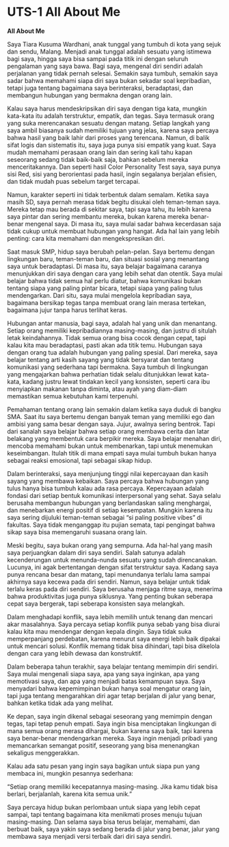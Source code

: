 # UTS-1 All About Me

 **All About Me**

Saya Tiara  Kusuma Wardhani, anak tunggal yang tumbuh di kota yang sejuk dan sendu, Malang. Menjadi anak tunggal adalah sesuatu yang istimewa bagi saya, hingga saya bisa sampai pada titik ini dengan seluruh pengalaman yang saya bawa. Bagi saya, mengenal diri sendiri adalah perjalanan yang tidak pernah selesai. Semakin saya tumbuh, semakin saya sadar bahwa memahami siapa diri saya bukan sekadar soal kepribadian, tetapi juga tentang bagaimana saya berinteraksi, beradaptasi, dan membangun hubungan yang bermakna dengan orang lain.

Kalau saya harus mendeskripsikan diri saya dengan tiga kata, mungkin kata-kata itu adalah terstruktur, empatik, dan tegas. Saya termasuk orang yang suka merencanakan sesuatu dengan matang. Setiap langkah yang saya ambil biasanya sudah memiliki tujuan yang jelas, karena saya percaya bahwa hasil yang baik lahir dari proses yang terencana. Namun, di balik sifat logis dan sistematis itu, saya juga punya sisi empatik yang kuat. Saya mudah memahami perasaan orang lain dan sering kali tahu kapan seseorang sedang tidak baik-baik saja, bahkan sebelum mereka menceritakannya. Dan seperti hasil Color Personality Test saya, saya punya sisi Red, sisi yang berorientasi pada hasil, ingin segalanya berjalan efisien, dan tidak mudah puas sebelum target tercapai.

Namun, karakter seperti ini tidak terbentuk dalam semalam. Ketika saya masih SD, saya pernah merasa tidak begitu disukai oleh teman-teman saya. Mereka tetap mau berada di sekitar saya, tapi saya tahu, itu lebih karena saya pintar dan sering membantu mereka, bukan karena mereka benar-benar mengenal saya. Di masa itu, saya mulai sadar bahwa kecerdasan saja tidak cukup untuk membuat hubungan yang hangat. Ada hal lain yang lebih penting: cara kita memahami dan mengekspresikan diri.

Saat masuk SMP, hidup saya berubah pelan-pelan. Saya bertemu dengan lingkungan baru, teman-teman baru, dan situasi sosial yang menantang saya untuk beradaptasi. Di masa itu, saya belajar bagaimana caranya menunjukkan diri saya dengan cara yang lebih sehat dan otentik. Saya mulai belajar bahwa tidak semua hal perlu diatur, bahwa komunikasi bukan tentang siapa yang paling pintar bicara, tetapi siapa yang paling tulus mendengarkan. Dari situ, saya mulai mengelola kepribadian saya, bagaimana bersikap tegas tanpa membuat orang lain merasa tertekan, bagaimana jujur tanpa harus terlihat keras.

Hubungan antar manusia, bagi saya, adalah hal yang unik dan menantang. Setiap orang memiliki kepribadiannya masing-masing, dan justru di situlah letak keindahannya. Tidak semua orang bisa cocok dengan cepat, tapi kalau kita mau beradaptasi, pasti akan ada titik temu. Hubungan saya dengan orang tua adalah hubungan yang paling spesial. Dari mereka, saya belajar tentang arti kasih sayang yang tidak bersyarat dan tentang komunikasi yang sederhana tapi bermakna. Saya tumbuh di lingkungan yang mengajarkan bahwa perhatian tidak selalu ditunjukkan lewat kata-kata, kadang justru lewat tindakan kecil yang konsisten, seperti cara ibu menyiapkan makanan tanpa diminta, atau ayah yang diam-diam memastikan semua kebutuhan kami terpenuhi.

Pemahaman tentang orang lain semakin dalam ketika saya duduk di bangku SMA. Saat itu saya bertemu dengan banyak teman yang memiliki ego dan ambisi yang sama besar dengan saya. Jujur, awalnya sering bentrok. Tapi dari sanalah saya belajar bahwa setiap orang membawa cerita dan latar belakang yang membentuk cara berpikir mereka. Saya belajar menahan diri, mencoba memahami bukan untuk membenarkan, tapi untuk menemukan keseimbangan. Itulah titik di mana empati saya mulai tumbuh bukan hanya sebagai reaksi emosional, tapi sebagai sikap hidup.

Dalam berinteraksi, saya menjunjung tinggi nilai kepercayaan dan kasih sayang yang membawa kebaikan. Saya percaya bahwa hubungan yang tulus hanya bisa tumbuh kalau ada rasa percaya. Kepercayaan adalah fondasi dari setiap bentuk komunikasi interpersonal yang sehat. Saya selalu berusaha membangun hubungan yang berlandaskan saling menghargai, dan menebarkan energi positif di setiap kesempatan. Mungkin karena itu saya sering dijuluki teman-teman sebagai “si paling positive vibes” di fakultas. Saya tidak menganggap itu pujian semata, tapi pengingat bahwa sikap saya bisa memengaruhi suasana orang lain.

Meski begitu, saya bukan orang yang sempurna. Ada hal-hal yang masih saya perjuangkan dalam diri saya sendiri. Salah satunya adalah kecenderungan untuk menunda-nunda sesuatu yang sudah direncanakan. Lucunya, ini agak bertentangan dengan sifat terstruktur saya. Kadang saya punya rencana besar dan matang, tapi menundanya terlalu lama sampai akhirnya saya kecewa pada diri sendiri. Namun, saya belajar untuk tidak terlalu keras pada diri sendiri. Saya berusaha menjaga ritme saya, menerima bahwa produktivitas juga punya siklusnya. Yang penting bukan seberapa cepat saya bergerak, tapi seberapa konsisten saya melangkah.

Dalam menghadapi konflik, saya lebih memilih untuk tenang dan mencari akar masalahnya. Saya percaya setiap konflik punya sebab yang bisa diurai kalau kita mau mendengar dengan kepala dingin. Saya tidak suka memperpanjang perdebatan, karena menurut saya energi lebih baik dipakai untuk mencari solusi. Konflik memang tidak bisa dihindari, tapi bisa dikelola dengan cara yang lebih dewasa dan konstruktif.

Dalam beberapa tahun terakhir, saya belajar tentang memimpin diri sendiri. Saya mulai mengenali siapa saya, apa yang saya inginkan, apa yang memotivasi saya, dan apa yang menjadi batas kemampuan saya. Saya menyadari bahwa kepemimpinan bukan hanya soal mengatur orang lain, tapi juga tentang mengarahkan diri agar tetap berjalan di jalur yang benar, bahkan ketika tidak ada yang melihat.

Ke depan, saya ingin dikenal sebagai seseorang yang memimpin dengan tegas, tapi tetap penuh empati. Saya ingin bisa menciptakan lingkungan di mana semua orang merasa dihargai, bukan karena saya baik, tapi karena saya benar-benar mendengarkan mereka. Saya ingin menjadi pribadi yang memancarkan semangat positif, seseorang yang bisa menenangkan sekaligus menggerakkan.

Kalau ada satu pesan yang ingin saya bagikan untuk siapa pun yang membaca ini, mungkin pesannya sederhana:

“Setiap orang memiliki kecepatannya masing-masing. Jika kamu tidak bisa berlari, berjalanlah, karena kita semua unik.”

Saya percaya hidup bukan perlombaan untuk siapa yang lebih cepat sampai, tapi tentang bagaimana kita menikmati proses menuju tujuan masing-masing. Dan selama saya bisa terus belajar, memahami, dan berbuat baik, saya yakin saya sedang berada di jalur yang benar, jalur yang membawa saya menjadi versi terbaik dari diri saya sendiri.
